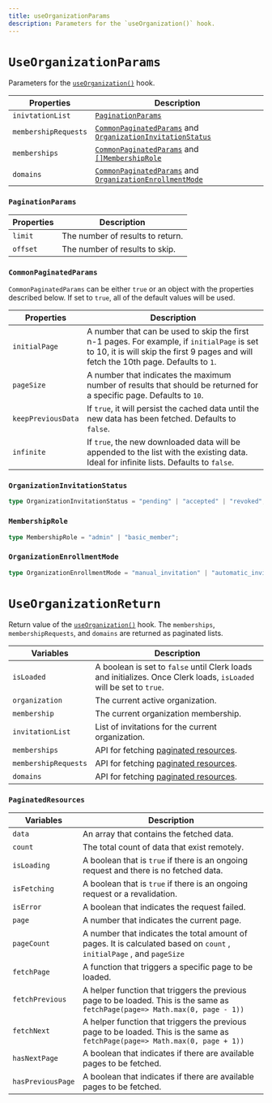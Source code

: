 ```yaml
---
title: useOrganizationParams
description: Parameters for the `useOrganization()` hook.
---
```


# `UseOrganizationParams`

Parameters for the [`useOrganization()`](/docs/references/react/use-organization) hook.

| Properties | Description |
| --- | --- |
| `inivtationList` | [`PaginationParams`](#paginationparams) |
| `membershipRequests` | [`CommonPaginatedParams`](#commonpaginatedparams) and [`OrganizationInvitationStatus`](#organizationinvitationstatus) |
| `memberships` | [`CommonPaginatedParams`](#commonpaginatedparams) and [`[]MembershipRole`](#membershiprole) |
| `domains` | [`CommonPaginatedParams`](#commonpaginatedparams) and [`OrganizationEnrollmentMode`](#organizationenrollmentmode) |

### `PaginationParams`

| Properties | Description |
| --- | --- |
| `limit` | The number of results to return. |
| `offset` | The number of results to skip. |

### `CommonPaginatedParams`

`CommonPaginatedParams` can be either `true` or an object with the properties described below. If set to `true`, all of the default values will be used.

| Properties | Description |
| --- | --- |
| `initialPage` | A number that can be used to skip the first n-1 pages. For example, if `initialPage` is set to 10, it is will skip the first 9 pages and will fetch the 10th page. Defaults to `1`. |
| `pageSize` | A number that indicates the maximum number of results that should be returned for a specific page. Defaults to `10`. |
| `keepPreviousData` | If `true`, it will persist the cached data until the new data has been fetched. Defaults to `false`. |
| `infinite` | If `true`, the new downloaded data will be appended to the list with the existing data. Ideal for infinite lists. Defaults to `false`.

### `OrganizationInvitationStatus`

```typescript
type OrganizationInvitationStatus = "pending" | "accepted" | "revoked";
```

### `MembershipRole`

```typescript
type MembershipRole = "admin" | "basic_member";
```

### `OrganizationEnrollmentMode`

```typescript
type OrganizationEnrollmentMode = "manual_invitation" | "automatic_invitation" | "automatic_suggestion";
```

# `UseOrganizationReturn`

Return value of the [`useOrganization()`](/docs/references/react/use-organization) hook. The `memberships`, `membershipRequests`, and `domains` are returned as paginated lists.

| Variables | Description |
| --- | --- |
| `isLoaded` | A boolean is set to `false` until Clerk loads and initializes. Once Clerk loads, `isLoaded` will be set to `true`. |
| `organization` | The current active organization. |
| `membership` | The current organization membership. |
| `invitationList` | List of invitations for the current organization. |
| `memberships` | API for fetching [paginated resources](#paginatedresources). |
| `membershipRequests` | API for fetching [paginated resources](#paginatedresources). |
| `domains` | API for fetching [paginated resources](#paginatedresources). |

### `PaginatedResources`

| Variables | Description |
| --- | --- |
| `data` | An array that contains the fetched data. |
| `count` | The total count of data that exist remotely. |
| `isLoading` | A boolean that is `true` if there is an ongoing request and there is no fetched data. |
| `isFetching` | A boolean that is `true` if there is an ongoing request or a revalidation. |
| `isError` | A boolean that indicates the request failed. |
| `page` | A number that indicates the current page. |
| `pageCount` | A number that indicates the total amount of pages. It is calculated based on `count` , `initialPage` , and `pageSize` |
| `fetchPage` | A function that triggers a specific page to be loaded. |
| `fetchPrevious` | A helper function that triggers the previous page to be loaded. This is the same as `fetchPage(page=> Math.max(0, page - 1))` |
| `fetchNext` | A helper function that triggers the previous page to be loaded. This is the same as `fetchPage(page=> Math.max(0, page + 1))` |
| `hasNextPage` | A boolean that indicates if there are available pages to be fetched. |
| `hasPreviousPage` | A boolean that indicates if there are available pages to be fetched. |
